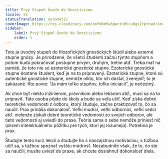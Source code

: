 ```yaml
---
title: Prvý Stupeň Úvodu do Gnosticizmu
locale: sk
statusTranslation: automatic
coverImage: https://res.cloudinary.com/xmfm6mhw3gwctndtcubgx2rptnae/image/upload/v1741354450/small_cover_introduccion_a_la_gnosis_57a3fc8d72.webp
sidebar:
    label: Prvý Stupeň Úvodu do Gnosticizmu
    order: 1
---
```

Toto je úvodný stupeň do filozofických gnostických štúdií alebo externé stupne gnózy. Je prirodzené, že všetci študenti začnú týmto stupňom a potom budú pokračovať postupne prvým, druhým, tretím atď. Treba mať na pamäti, že toto nie sú ezoterické gnostické stupne. Ezoterické gnostické stupne dostane študent, keď je na to pripravený. Ezoterické stupne, ktoré sú autentické gnostické stupne, nemôže nikto, kto ich dostal, zverejniť; to je zakázané. Kto povie: "Ja mám toľko stupňov, toľko iniciácií", je nečestný.

Ak chce byť niekto inžinierom, právnikom alebo lekárom atď., musí sa na to pripraviť. Táto osoba pôjde do školy a bude sa veľa učiť. Keď získa dobré teoretické vedomosti z odboru, ktorý študuje, začne praktizovať to, čo sa naučil. Prax prináša dokonalosť. Veľkí mudrci, veľkí odborníci, veľkí vedci atď. nielenže získali dobré teoretické vedomosti zo svojich odborov, ale tieto vedomosti aj uviedli do praxe. Teória sama o sebe nemôže priniesť nič (okrem intelektuálneho pôžitku pre tých, ktorí jej rozumejú). Potrebná je prax.

Študujte tento kurz lekcií a študujte ho s naozajstnou motiváciou, s túžbou učiť sa, s túžbou spoznať vyššiu múdrosť. Nezabudnite však, že to, čo ste sa naučili, musíte uviesť do praxe, ak chcete dosiahnuť dokonalosť diela.
